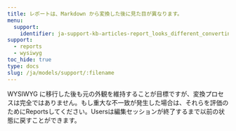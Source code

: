 ```yaml
---
title: レポートは、Markdown から変換した後に見た目が異なります。
menu:
  support:
    identifier: ja-support-kb-articles-report_looks_different_converting_markdown
support:
  - reports
  - wysiwyg
toc_hide: true
type: docs
slug: /ja/models/support/:filename
---
```

WYSIWYG に移行した後も元の外観を維持することが目標ですが、変換プロセスは完全ではありません。もし重大な不一致が発生した場合は、それらを評価のためにReportsしてください。Usersは編集セッションが終了するまで以前の状態に戻すことができます。